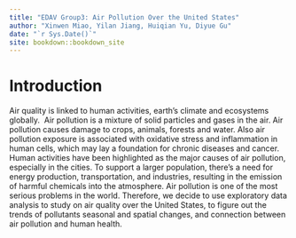 ```yaml
--- 
title: "EDAV Group3: Air Pollution Over the United States"
author: "Xinwen Miao, Yilan Jiang, Huiqian Yu, Diyue Gu"
date: "`r Sys.Date()`"
site: bookdown::bookdown_site
---
```


# Introduction

Air quality is linked to human activities, earth’s climate and ecosystems globally.  Air pollution is a mixture of solid particles and gases in the air. Air pollution causes damage to crops, animals, forests and water. Also air pollution exposure is associated with oxidative stress and inflammation in human cells, which may lay a foundation for chronic diseases and cancer. Human activities have been highlighted as the major causes of air pollution, especially in the cities. To support a larger population, there's a need for energy production, transportation, and industries, resulting in the emission of harmful chemicals into the atmosphere. Air pollution is one of the most serious problems in the world. Therefore, we decide to use exploratory data analysis to study on air quality over the United States, to figure out the trends of pollutants seasonal and spatial changes, and connection between air pollution and human health. 

